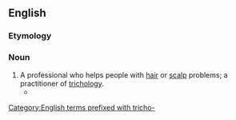 ==English==

===Etymology===
{{suffix|en|trichology|ist}}

===Noun===
{{en-noun}}

# A professional who helps people with [[hair]] or [[scalp]] problems; a practitioner of [[trichology]].
#* {{quote-book|en|title=Hair Rules!: The Ultimate Hair-Care Guide for Women with Kinky, Curly, or Wavy Hair|author=Anthony Dickey|year=2007|passage=All hairstylists are not '''trichologists''', but most '''trichologists''' have been professional hairstylists. Many stylists become '''trichologists''' due to their years of experience working with normal and abnormal hair conditions.}}

[[Category:English terms prefixed with tricho-]]